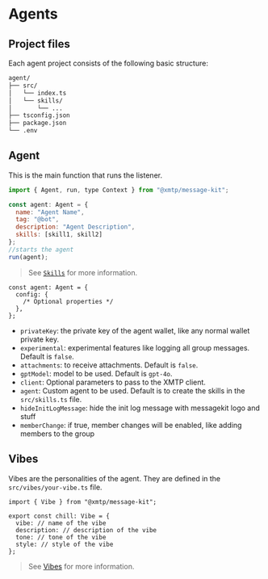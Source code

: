
# Agents

## Project files

Each agent project consists of the following basic structure:

```bash
agent/
├── src/
│   └── index.ts
│   └── skills/
│       └── ...
├── tsconfig.json
├── package.json
└── .env
```

## Agent

This is the main function that runs the listener.

```jsx
import { Agent, run, type Context } from "@xmtp/message-kit";

const agent: Agent = {
  name: "Agent Name",
  tag: "@bot",
  description: "Agent Description",
  skills: [skill1, skill2]
};
//starts the agent
run(agent);
```

> See [`Skills`](/concepts/skills) for more information.

```tsx
const agent: Agent = {
  config: {
    /* Optional properties */
  },
};
```

- `privateKey`: the private key of the agent wallet, like any normal wallet private key.
- `experimental`: experimental features like logging all group messages. Default is `false`.
- `attachments`: to receive attachments. Default is `false`.
- `gptModel`: model to be used. Default is `gpt-4o`.
- `client`: Optional parameters to pass to the XMTP client.
- `agent`: Custom agent to be used. Default is to create the skills in the `src/skills.ts` file.
- `hideInitLogMessage`: hide the init log message with messagekit logo and stuff
- `memberChange`: if true, member changes will be enabled, like adding members to the group

## Vibes

Vibes are the personalities of the agent. They are defined in the `src/vibes/your-vibe.ts` file.

```tsx
import { Vibe } from "@xmtp/message-kit";

export const chill: Vibe = {
  vibe: // name of the vibe
  description: // description of the vibe
  tone: // tone of the vibe
  style: // style of the vibe
};
```

> See [Vibes](/community/vibes) for more information.
